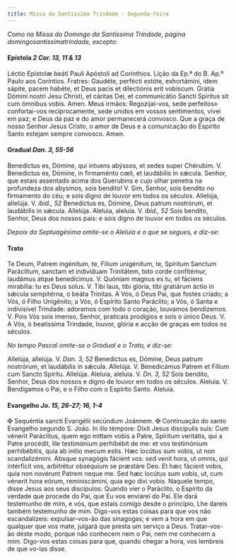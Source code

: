 ```yaml
---
title: Missa da Santíssima Trindade - Segunda-feira
---
```


<em>
  Como na Missa do Domingo da Santíssima Trindade, página
  domingosantissimatrindade, excepto:
</em>

<h4 class="text-center">
  Epístola <em>2 Cor. 13, 11 & 13</em>
</h4>
<div class="grid grid-cols-2 gap-5">
  <span class="text-justify">
    Léctio Epístolæ beáti Pauli Apóstoli ad Corínthios.
  </span>
  <span class="text-justify">
    Lição da Ep.ª do B. Ap.º Paulo aos Coríntios.
  </span>
  <span class="text-justify">
    Fratres: Gaudéte, perfécti estóte, exhortámini, idem sápite, pacem habéte,
    et Deus pacis et dilectiónis erit vobíscum. Grátia Dómini nostri Jesu
    Christi, et cáritas Dei, et communicátio Sancti Spíritus sit cum ómnibus
    vobis. Amen.
  </span>
  <span class="text-justify">
    Meus irmãos: Regozijai-vos, sede perfeitos» confortai-vos reciprocamente,
    sede unidos em vossos sentimentos, vivei em paz; e Deus da paz e do amor
    permanecerá convosco. Que a graça de nosso Senhor Jesus Cristo, o amor de
    Deus e a comunicação do Espírito Santo estejam sempre convosco. Amen.
  </span>
</div>

<h4 class="text-center">
  Gradual <em>Dan. 3, 55-56</em>
</h4>
<div class="grid grid-cols-2 gap-5">
  <span class="text-justify">
    Benedíctus es, Dómine, qui íntuens abýssos, et sedes super Chérubim. V.
    Benedíctus es, Dómine, in firmaménto cœli, et laudábilis in sǽcula.
  </span>
  <span class="text-justify">
    Senhor, que estais assentado acima dos Querubins e cujo olhar penetra na
    profundeza dos abysmos, sois bendito! V. Sim, Senhor, sois bendito no
    firmamento do céu; e sois digno de louvor em todos os séculos.
  </span>
  <span class="text-justify">
    Allelúja, allelúja. V. <em>ibid., 52</em> Benedíctus es, Dómine, Deus patrum
    nostrórum, et laudábilis in sǽcula. Allelúja.
  </span>
  <span class="text-justify">
    Aleluia, aleluia. V. <em>ibid., 52</em> Sois bendito, Senhor, Deus dos
    nossos pais: e sois digno de louvor em todos os séculos.
  </span>
</div>

<em>Depois da Septuagésima omite-se o Aleluia e o que se segues, e diz-se:</em>

<h4 class="text-center">Trato</h4>
<div class="grid grid-cols-2 gap-5">
  <span class="text-justify">
    Te Deum, Patrem ingénitum, te, Fílium unigénitum, te, Spíritum Sanctum
    Paráclitum, sanctam et indivíduam Trinitátem, toto corde confitémur,
    laudámus atque benedícimus. V. Quóniam magnus es tu, et fáciens mirabília:
    tu es Deus solus. V. Tibi laus, tibi glória, tibi gratiárum áctio in sǽcula
    sempitérna, o beáta Trinitas.
  </span>
  <span class="text-justify">
    A Vós, ó Deus Pai, que fostes criado; a Vós, ó Filho Unigénito; a Vós, ó
    Espírito Santo Paráclito; a Vós, ó Santa e indivisível Trindade: adoramos
    com todo o coração, louvamos bendizemos. V. Pois Vós sois imenso, Senhor,
    praticais prodígios e sois o único Deus. V. A Vós, ó beatíssima Trindade,
    louvor, glória e acção de graças em todos os séculos.
  </span>
</div>

<em>No tempo Pascal omite-se o Gradual e o Trato, e diz-se:</em>

<div class="grid grid-cols-2 gap-5">
  <span class="text-justify">
    Allelúja, allelúja. V. <em>Dan. 3, 52</em> Benedíctus es, Dómine, Deus
    patrum nostrórum, et laudábilis in sǽcula. Allelúja. V. Benedicámus Patrem
    et Fílium cum Sancto Spíritu. Allelúja.
  </span>
  <span class="text-justify">
    Aleluia, aleluia. V. <em>Dn. 3, 52</em> Sois bendito, Senhor, Deus dos
    nossos e digno de louvor em todos os séculos. Aleluia. V. Bendigamos o Pai,
    e o Filho com o Espírito Santo. Aleluia.
  </span>
</div>

<h4 class="text-center">
  Evangelho <em>Jo. 15, 26-27; 16, 1-4</em>
</h4>
<div class="grid grid-cols-2 gap-5">
  <span class="text-justify">
    <span class="text-danger">&#10016;</span> Sequéntia sancti Evangélii
    secúndum Joánnem.
  </span>
  <span class="text-justify">
    <span class="text-danger">&#10016;</span> Continuação do santo Evangelho
    segundo S. João.
  </span>
  <span class="text-justify">
    In illo témpore: Dixit Jesus discípulis suis: Cum vénerit Paráclitus, quem
    ego mittam vobis a Patre, Spíritum veritátis, qui a Patre procédit, ille
    testimónium perhibébit de me: et vos testimónium perhibébitis, quia ab
    inítio mecum estis. Hæc locútus sum vobis, ut non scandalizémini. Absque
    synagógis fácient vos: sed venit hora, ut omnis, qui intérficit vos,
    arbitrétur obséquium se præstáre Deo. Et hæc fácient vobis, quia non
    novérunt Patrem neque me. Sed hæc locútus sum vobis, ut, cum vénerit hora
    eórum, reminiscámini, quia ego dixi vobis.
  </span>
  <span class="text-justify">
    Naquele tempo, disse Jesus aos seus discípulos: Quando vier o Paráclito, o
    Espírito da verdade que procede do Pai, que Eu vos enviarei do Pai. Ele dará
    testemunho de mim, e vós, que estais comigo desde o princípio, Lhe dareis
    também testemunho de mim. Digo-vos estas coisas para que vos não
    escandalizeis: expulsar-vos-ão das sinagogas; e vem a hora em que qualquer
    que vos mate, julgará que presta um serviço a Deus. Tratar-vos-ão deste
    modo, porque não conhecem nem o Pai, nem me conhecem a mim. Digo-vos estas
    coisas para que, quando chegar a hora, vos lembreis de que vo-las disse.
  </span>
</div>
